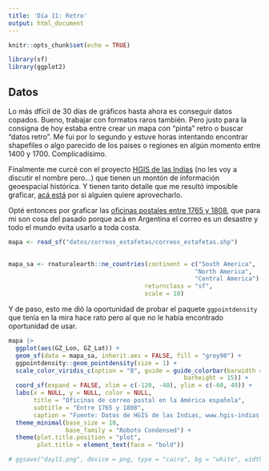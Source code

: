 ```yaml
---
title: 'Día 11: Retro'
output: html_document
---
```


```r
knitr::opts_chunk$set(echo = TRUE)

library(sf)
library(ggplot2)
```

## Datos

Lo más dfícil de 30 días de gráficos hasta ahora es conseguir datos copados. Bueno, trabajar con formatos raros también. Pero justo para la consigna de hoy estaba entre crear un mapa con "pinta" retro o buscar "datos retro". Me fui por lo segundo y estuve horas intentando encontrar shapefiles o algo parecido de los paises o regiones en algún momento entre 1400 y 1700. Complicadísimo. 

Finalmente me curcé con el proyecto [HGIS de las Indias](https://www.hgis-indias.net) (no les voy a discutir el nombre pero...) que tienen un montón de información geoespacial histórica. Y tienen tanto detalle que me resultó imposible graficar, [acá está](https://dataverse.harvard.edu/dataset.xhtml?persistentId=doi:10.7910/DVN/YPEU5E) por si alguien quiere aprovecharlo. 

Opté entonces por graficar las [oficinas postales entre 1765 y 1808](https://dataverse.harvard.edu/dataset.xhtml?persistentId=doi:10.7910/DVN/8SDFTT), que para mi son cosa del pasado porque acá en Argentina el correo es un desastre y todo el mundo evita usarlo a toda costa.

```r
mapa <- read_sf("datos/correos_estafetas/correos_estafetas.shp") 
  

mapa_sa <- rnaturalearth::ne_countries(continent = c("South America", 
                                                    "North America", 
                                                    "Central America"), 
                                      returnclass = "sf", 
                                      scale = 10)
```

Y de paso, esto me dió la oportunidad de probar el paquete `ggpointdensity` que tenía en la mira hace rato pero al que no le había encontrado oportunidad de usar.

```r
mapa |> 
  ggplot(aes(GZ_Lon, GZ_Lat)) +
  geom_sf(data = mapa_sa, inherit.aes = FALSE, fill = "grey98") +
  ggpointdensity::geom_pointdensity(size = 1) +
  scale_color_viridis_c(option = "B", guide = guide_colorbar(barwidth = 0.5,
                                                 barheight = 15)) +
  coord_sf(expand = FALSE, xlim = c(-120, -40), ylim = c(-60, 40)) +
  labs(x = NULL, y = NULL, color = NULL,
       title = "Oficinas de correo postal en la América española",
       subtitle = "Entre 1765 y 1808",
       caption = "Fuente: Datos de HGIS de las Indias, www.hgis-indias.net") +
  theme_minimal(base_size = 10,
                base_family = "Roboto Condensed") +
  theme(plot.title.position = "plot",
        plot.title = element_text(face = "bold"))

# ggsave("day11.png", device = png, type = "cairo", bg = "white", width = 14, height = 16, units = "cm", dpi = 150)
```


